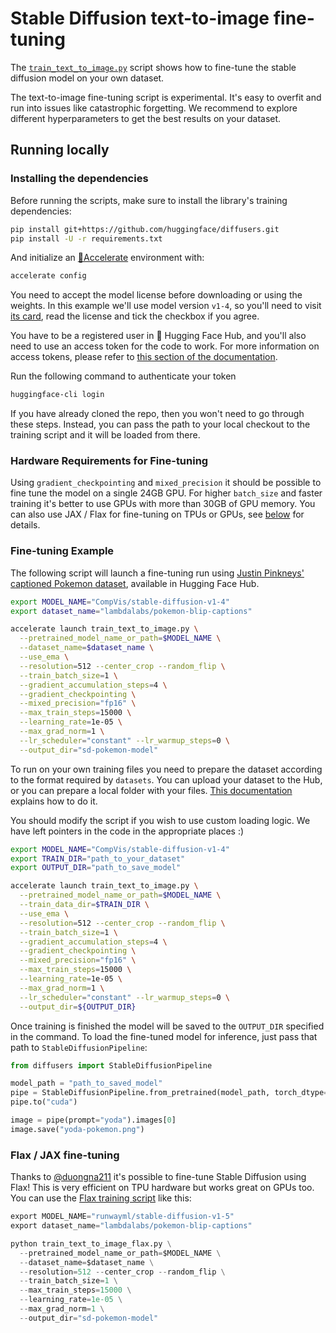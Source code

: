 <!--Copyright 2023 The HuggingFace Team. All rights reserved.

Licensed under the Apache License, Version 2.0 (the "License"); you may not use this file except in compliance with
the License. You may obtain a copy of the License at

http://www.apache.org/licenses/LICENSE-2.0

Unless required by applicable law or agreed to in writing, software distributed under the License is distributed on
an "AS IS" BASIS, WITHOUT WARRANTIES OR CONDITIONS OF ANY KIND, either express or implied. See the License for the
specific language governing permissions and limitations under the License.
-->


# Stable Diffusion text-to-image fine-tuning

The [`train_text_to_image.py`](https://github.com/huggingface/diffusers/tree/main/examples/text_to_image) script shows how to fine-tune the stable diffusion model on your own dataset.

<Tip warning={true}>

The text-to-image fine-tuning script is experimental. It's easy to overfit and run into issues like catastrophic forgetting. We recommend to explore different hyperparameters to get the best results on your dataset.

</Tip>


## Running locally 

### Installing the dependencies

Before running the scripts, make sure to install the library's training dependencies:

```bash
pip install git+https://github.com/huggingface/diffusers.git
pip install -U -r requirements.txt
```

And initialize an [🤗Accelerate](https://github.com/huggingface/accelerate/) environment with:

```bash
accelerate config
```

You need to accept the model license before downloading or using the weights. In this example we'll use model version `v1-4`, so you'll need to visit [its card](https://huggingface.co/CompVis/stable-diffusion-v1-4), read the license and tick the checkbox if you agree. 

You have to be a registered user in 🤗 Hugging Face Hub, and you'll also need to use an access token for the code to work. For more information on access tokens, please refer to [this section of the documentation](https://huggingface.co/docs/hub/security-tokens).

Run the following command to authenticate your token

```bash
huggingface-cli login
```

If you have already cloned the repo, then you won't need to go through these steps. Instead, you can pass the path to your local checkout to the training script and it will be loaded from there.

### Hardware Requirements for Fine-tuning

Using `gradient_checkpointing` and `mixed_precision` it should be possible to fine tune the model on a single 24GB GPU. For higher `batch_size` and faster training it's better to use GPUs with more than 30GB of GPU memory. You can also use JAX / Flax for fine-tuning on TPUs or GPUs, see [below](#flax-jax-finetuning) for details.

### Fine-tuning Example

The following script will launch a fine-tuning run using [Justin Pinkneys' captioned Pokemon dataset](https://huggingface.co/datasets/lambdalabs/pokemon-blip-captions), available in Hugging Face Hub.


```bash
export MODEL_NAME="CompVis/stable-diffusion-v1-4"
export dataset_name="lambdalabs/pokemon-blip-captions"

accelerate launch train_text_to_image.py \
  --pretrained_model_name_or_path=$MODEL_NAME \
  --dataset_name=$dataset_name \
  --use_ema \
  --resolution=512 --center_crop --random_flip \
  --train_batch_size=1 \
  --gradient_accumulation_steps=4 \
  --gradient_checkpointing \
  --mixed_precision="fp16" \
  --max_train_steps=15000 \
  --learning_rate=1e-05 \
  --max_grad_norm=1 \
  --lr_scheduler="constant" --lr_warmup_steps=0 \
  --output_dir="sd-pokemon-model" 
```

To run on your own training files you need to prepare the dataset according to the format required by `datasets`. You can upload your dataset to the Hub, or you can prepare a local folder with your files. [This documentation](https://huggingface.co/docs/datasets/v2.4.0/en/image_load#imagefolder-with-metadata) explains how to do it.

You should modify the script if you wish to use custom loading logic. We have left pointers in the code in the appropriate places :)

```bash
export MODEL_NAME="CompVis/stable-diffusion-v1-4"
export TRAIN_DIR="path_to_your_dataset"
export OUTPUT_DIR="path_to_save_model"

accelerate launch train_text_to_image.py \
  --pretrained_model_name_or_path=$MODEL_NAME \
  --train_data_dir=$TRAIN_DIR \
  --use_ema \
  --resolution=512 --center_crop --random_flip \
  --train_batch_size=1 \
  --gradient_accumulation_steps=4 \
  --gradient_checkpointing \
  --mixed_precision="fp16" \
  --max_train_steps=15000 \
  --learning_rate=1e-05 \
  --max_grad_norm=1 \
  --lr_scheduler="constant" --lr_warmup_steps=0 \
  --output_dir=${OUTPUT_DIR}
```

Once training is finished the model will be saved to the `OUTPUT_DIR` specified in the command. To load the fine-tuned model for inference, just pass that path to `StableDiffusionPipeline`:

```python
from diffusers import StableDiffusionPipeline

model_path = "path_to_saved_model"
pipe = StableDiffusionPipeline.from_pretrained(model_path, torch_dtype=torch.float16)
pipe.to("cuda")

image = pipe(prompt="yoda").images[0]
image.save("yoda-pokemon.png")
```

### Flax / JAX fine-tuning

Thanks to [@duongna211](https://github.com/duongna21) it's possible to fine-tune Stable Diffusion using Flax! This is very efficient on TPU hardware but works great on GPUs too. You can use the [Flax training script](https://github.com/huggingface/diffusers/blob/main/examples/text_to_image/train_text_to_image_flax.py) like this:

```Python
export MODEL_NAME="runwayml/stable-diffusion-v1-5"
export dataset_name="lambdalabs/pokemon-blip-captions"

python train_text_to_image_flax.py \
  --pretrained_model_name_or_path=$MODEL_NAME \
  --dataset_name=$dataset_name \
  --resolution=512 --center_crop --random_flip \
  --train_batch_size=1 \
  --max_train_steps=15000 \
  --learning_rate=1e-05 \
  --max_grad_norm=1 \
  --output_dir="sd-pokemon-model" 
```
